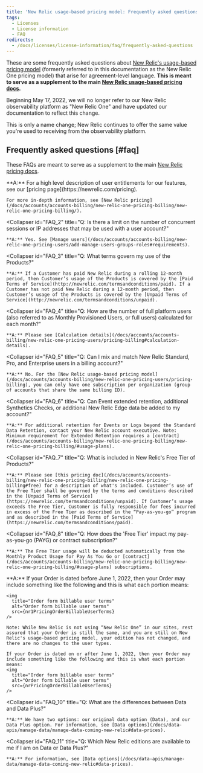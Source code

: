 ```yaml
---
title: 'New Relic usage-based pricing model: Frequently asked questions'
tags:
  - Licenses
  - License information
  - FAQ
redirects:
  - /docs/licenses/license-information/faq/frequently-asked-questions
---
```




These are some frequently asked questions about [New Relic's usage-based pricing model](/docs/accounts/accounts-billing/new-relic-one-pricing-users/pricing-billing) (formerly referred to in this documentation as the New Relic One pricing model) that arise for agreement-level language. **This is meant to serve as a supplement to the main [New Relic usage-based pricing docs](/docs/accounts/accounts-billing/new-relic-one-pricing-users/pricing-billing).**

<Callout variant="important">
  Beginning May 17, 2022, we will no longer refer to our New Relic observability platform as "New Relic One" and have updated our documentation to reflect this change. 

  This is only a name change; New Relic continues to offer the same value you're used to receiving from the observability platform.
</Callout>

## Frequently asked questions [#faq]

These FAQs are meant to serve as a supplement to the main [New Relic pricing docs](/docs/accounts/accounts-billing/new-relic-one-pricing-users/pricing-billing).

<CollapserGroup>
  <Collapser
    id="FAQ_1"
    title="Q: Where can I find more information about the New Relic observability platform and related products?"
  >
    **A:** For a high level description of user entitlements for our features, see our [pricing page](https://newrelic.com/pricing).

    For more in-depth information, see [New Relic pricing](/docs/accounts/accounts-billing/new-relic-one-pricing-billing/new-relic-one-pricing-billing/).
  </Collapser>

  <Collapser
    id="FAQ_2"
    title="Q: Is there a limit on the number of concurrent sessions or IP addresses that may be used with a user account?"
  >
    **A:** Yes. See [Manage users](/docs/accounts/accounts-billing/new-relic-one-pricing-users/add-manage-users-groups-roles#requirements).
  </Collapser>

  <Collapser
    id="FAQ_3"
    title="Q: What terms govern my use of the Products?"
  >
    **A:** If a Customer has paid New Relic during a rolling 12-month period, then Customer’s usage of the Products is covered by the [Paid Terms of Service](http://newrelic.com/termsandconditions/paid). If a Customer has not paid New Relic during a 12-month period, then Customer’s usage of the Products is covered by the [Unpaid Terms of Service](http://newrelic.com/termsandconditions/unpaid).
  </Collapser>

  <Collapser
    id="FAQ_4"
    title="Q: How are the number of full platform users (also referred to as Monthly Provisioned Users, or full users) calculated for each month?"
  >
    **A:** Please see [Calculation details](/docs/accounts/accounts-billing/new-relic-one-pricing-users/pricing-billing#calculation-details).
  </Collapser>

  <Collapser
    id="FAQ_5"
    title="Q: Can I mix and match New Relic Standard, Pro, and Enterprise users in a billing account?"
  >
    **A:** No. For the [New Relic usage-based pricing model](/docs/accounts/accounts-billing/new-relic-one-pricing-users/pricing-billing), you can only have one subscription per organization (group of accounts that share the same billing ID).
  </Collapser>

  <Collapser
    id="FAQ_6"
    title="Q: Can Event extended retention, additional Synthetics Checks, or additional New Relic Edge data be added to my account?"
  >
    **A:** For additional retention for Events or Logs beyond the Standard Data Retention, contact your New Relic account executive. Note: Minimum requirement for Extended Retention requires a [contract](/docs/accounts/accounts-billing/new-relic-one-pricing-billing/new-relic-one-pricing-billing/#usage-plans).
  </Collapser>

  <Collapser
    id="FAQ_7"
    title="Q: What is included in New Relic's Free Tier of Products?"
  >
    **A:** Please see [this pricing doc](/docs/accounts/accounts-billing/new-relic-one-pricing-billing/new-relic-one-pricing-billing#free) for a description of what's included. Customer’s use of the Free Tier shall be governed by the terms and conditions described in the [Unpaid Terms of Service](https://newrelic.com/termsandconditions/unpaid). If Customer’s usage exceeds the Free Tier, Customer is fully responsible for fees incurred in excess of the Free Tier as described in the “Pay-as-you-go” program and as described in the [Paid Terms of Service](https://newrelic.com/termsandconditions/paid).
  </Collapser>

  <Collapser
    id="FAQ_8"
    title="Q: How does the 'Free Tier' impact my pay-as-you-go (PAYG) or contract subscription?"
  >
    **A:** The Free Tier usage will be deducted automatically from the Monthly Product Usage for Pay As You Go or [contract](/docs/accounts/accounts-billing/new-relic-one-pricing-billing/new-relic-one-pricing-billing/#usage-plans) subscriptions.
  </Collapser>
  <Collapser
    id="FAQ_9"
    title="Q: How do I understand which pricing model, edition, and user type I have in my usage-based Order?"
  >
    **A:** If your Order is dated before June 1, 2022, then your Order may include something like the following and this is what each portion means:

    <img
      title="Order form billable user terms"
      alt="Order form billable user terms"
      src={nr1PricingOrderBillableUserTerms}
    />

    Note: While New Relic is not using “New Relic One” in our sites, rest assured that your Order is still the same, and you are still on New Relic's usage-based pricing model, your edition has not changed, and there are no changes to the user types.
    
    If your Order is dated on or after June 1, 2022, then your Order may include something like the following and this is what each portion means:
    <img
      title="Order form billable user terms"
      alt="Order form billable user terms"
      src={nrPricingOrderBillableUserTerms}
    />
  </Collapser>

  <Collapser
    id="FAQ_10"
    title="Q: What are the differences between Data and Data Plus?"
  >
    **A:** We have two options: our original data option (Data), and our Data Plus option. For information, see [Data options](/docs/data-apis/manage-data/manage-data-coming-new-relic#data-prices).
  </Collapser>

  <Collapser
    id="FAQ_11"
    title="Q: Which New Relic editions are available to me if I am on Data or Data Plus?"
  >
    **A:** For information, see [Data options](/docs/data-apis/manage-data/manage-data-coming-new-relic#data-prices).
  </Collapser>

</CollapserGroup>
